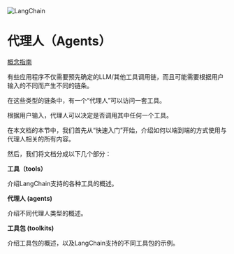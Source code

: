 



<Head>
  <script>
    {
      `(function() {
         var _hmt = _hmt || [];
(function() {
  var hm = document.createElement("script");
  hm.src = "https://hm.baidu.com/hm.js?e60fb290e204e04c5cb6f79b0ac1e697";
  var s = document.getElementsByTagName("script")[0]; 
  s.parentNode.insertBefore(hm, s);
})();
       })();`
    }
  </script>
</Head>

![LangChain](https://pica.zhimg.com/50/v2-56e8bbb52aa271012541c1fe1ceb11a2_r.gif)


代理人（Agents）
===================================================




[概念指南](https://docs.langchain.com/docs/components/agents) 





有些应用程序不仅需要预先确定的LLM/其他工具调用链，而且可能需要根据用户输入的不同而产生不同的链条。

在这些类型的链条中，有一个“代理人”可以访问一套工具。

根据用户输入，代理人可以决定是否调用其中任何一个工具。



在本文档的本节中，我们首先从“快速入门”开始，介绍如何以端到端的方式使用与代理人相关的所有内容。



然后，我们将文档分成以下几个部分：



**工具（tools）**




介绍LangChain支持的各种工具的概述。




**代理人 (agents)**




介绍不同代理人类型的概述。




**工具包 (toolkits)**




介绍工具包的概述，以及LangChain支持的不同工具包的示例。